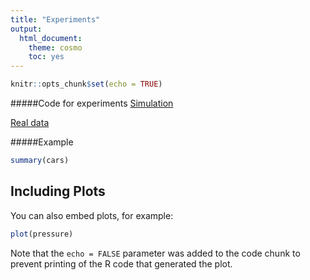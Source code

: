```yaml
---
title: "Experiments"
output: 
  html_document: 
    theme: cosmo
    toc: yes
---
```


```r
knitr::opts_chunk$set(echo = TRUE)
```

#####Code for experiments
[Simulation](https://github.com/fanyue322/IMAGEreproduce)

[Real data](https://github.com/fanyue322/IMAGEreproduce/tree/master/Realdata)

#####Example
```r
summary(cars)
```

## Including Plots

You can also embed plots, for example:

```r
plot(pressure)
```

Note that the `echo = FALSE` parameter was added to the code chunk to prevent printing of the R code that generated the plot.
